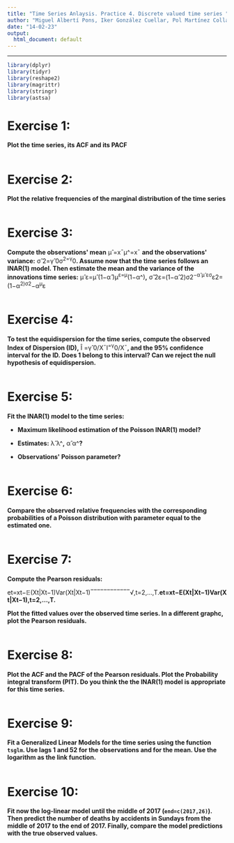 ```yaml
---
title: "Time Series Anlaysis. Practice 4. Discrete valued time series "
author: "Miguel Albertí Pons, Iker González Cuellar, Pol Martínez Collado"
date: "14-02-23"
output:
  html_document: default
---
```


```{=html}
<style type="text/css">
.main-container {
  max-width: 1200px;
  margin-left: auto;
  margin-right: auto;
}
</style>
```

------------------------------------------------------------------------

```r
library(dplyr)
library(tidyr)
library(reshape2)
library(magrittr)
library(stringr)
library(astsa)
```

# **Exercise 1:** 

**Plot the time series, its ACF and its PACF**

```r

```

# **Exercise 2:**

**Plot the relative frequencies of the marginal distribution of the time series**

```r


```

# **Exercise 3:**

**Compute the observations\' mean** μ̂ =x¯μ^=x¯ **and the observations\' variance:** σ̂ 2=γ̂ 0σ^2=γ^0**. Assume now that the time series follows an INAR(1) model. Then estimate the mean and the variance of the innovations time series:** μ̂ ε=μ̂ (1−α̂ )μ^ε=μ^(1−α^)**,** σ̂ 2ε=(1−α̂ 2)σ2^−α̂ μ̂ εσ^ε2=(1−α^2)σ2^−α^μ^ε

```r

```

# **Exercise 4:**

**To test the equidispersion for the time series, compute the observed Index of Dispersion (ID),** Î =γ̂ 0/X¯I^=γ^0/X¯**, and the 95% confidence interval for the ID. Does 1 belong to this interval? Can we reject the null hypothesis of equidispersion.**

```r

```

# **Exercise 5:**

**Fit the INAR(1) model to the time series:**

-   **Maximum likelihood estimation of the Poisson INAR(1) model?**

-   **Estimates:** λ̂ λ^**,** α̂ α^**?**

-   **Observations\' Poisson parameter?**

```r

```

# **Exercise 6:** 

**Compare the observed relative frequencies with the corresponding probabilities of a Poisson distribution with parameter equal to the estimated one.**

```r

```

# **Exercise 7:** 

**Compute the Pearson residuals:**

et=xt−𝔼(Xt|Xt−1)Var(Xt|Xt−1)‾‾‾‾‾‾‾‾‾‾‾‾√,t=2,…,T.**et=xt−E(Xt\|Xt−1)Var(Xt\|Xt−1),t=2,...,T.**

**Plot the fitted values over the observed time series. In a different graphc, plot the Pearson residuals.**

```r

```

# **Exercise 8:** 

**Plot the ACF and the PACF of the Pearson residuals. Plot the Probability integral transform (PIT). Do you think the the INAR(1) model is appropriate for this time series.**

```r

```

# **Exercise 9:** 

**Fit a Generalized Linear Models for the time series using the function `tsglm`. Use lags 1 and 52 for the observations and for the mean. Use the logarithm as the link function.**

```r

```

# **Exercise 10:** 

**Fit now the log-linear model until the middle of 2017 (`end=c(2017,26)`). Then predict the number of deaths by accidents in Sundays from the middle of 2017 to the end of 2017. Finally, compare the model predictions with the true observed values.**

```r

```
